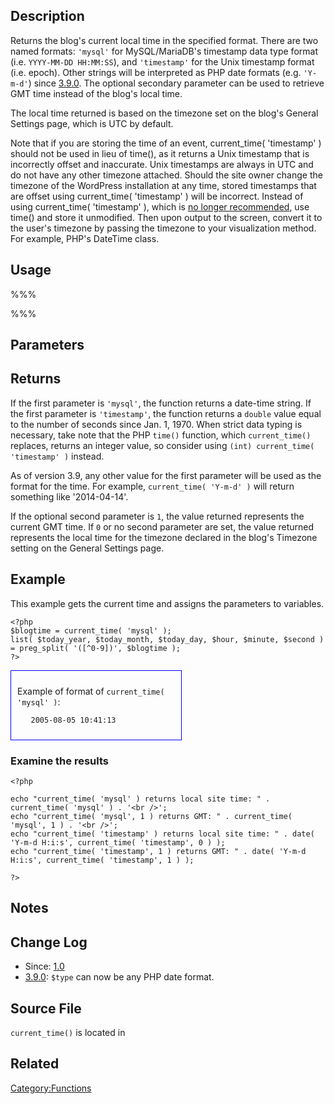 {{Languages|
{{en|Function Reference/current_time}}
{{ja|関数リファレンス/current_time}}
}}

== Description ==
Returns the blog's current local time in the specified format. There are two named formats: <tt>'mysql'</tt> for MySQL/MariaDB's timestamp data type format (i.e. <tt>YYYY-MM-DD HH:MM:SS</tt>), and <tt>'timestamp'</tt> for the Unix timestamp format (i.e. epoch). Other strings will be interpreted as PHP date formats (e.g. <tt>'Y-m-d'</tt>) since [[Version 3.9|3.9.0]]. The optional secondary parameter can be used to retrieve GMT time instead of the blog's local time.

The local time returned is based on the timezone set on the blog's General Settings page, which is UTC by default.

Note that if you are storing the time of an event, current_time( 'timestamp' ) should not be used in lieu of time(), as it returns a Unix timestamp that is incorrectly offset and inaccurate. Unix timestamps are always in UTC and do not have any other timezone attached. Should the site owner change the timezone of the WordPress installation at any time, stored timestamps that are offset using current_time( 'timestamp' ) will be incorrect. Instead of using current_time( 'timestamp' ), which is [https://core.trac.wordpress.org/ticket/40657 no longer recommended], use time() and store it unmodified. Then upon output to the screen, convert it to the user's timezone by passing the timezone to your visualization method. For example, PHP's DateTime class.

== Usage ==
%%%<?php $time = current_time( $type, $gmt = 0 ); ?>%%%
== Parameters ==
{{Parameter|$type|string|The time format to return. Possible values:<ul><li><tt>mysql</tt></li><li><tt>timestamp</tt></li><li>A PHP date format (e.g. <tt>'Y-m-d'</tt>) (since 3.9)</li></ul>}}

{{Parameter|$gmt|integer|The time zone (GMT, local) of the returned time: Possible values:<ul><li><tt>1</tt></li><li><tt>0</tt></li></ul>|optional|0}}

== Returns ==
If the first parameter is <tt>'mysql'</tt>, the function returns a date-time string. If the first parameter is <tt>'timestamp'</tt>, the function returns a <tt>double</tt> value equal to the number of seconds since Jan. 1, 1970. When strict data typing is necessary, take note that the PHP <tt>time()</tt> function, which <tt>current_time()</tt> replaces, returns an integer value, so consider using <tt>(int) current_time( 'timestamp' )</tt> instead.

As of version 3.9, any other value for the first parameter will be used as the format for the time. For example, <tt>current_time( 'Y-m-d' )</tt> will return something like '2014-04-14'.

If the optional second parameter is <tt>1</tt>, the value returned represents the current GMT time. If <tt>0</tt> or no second parameter are set, the value returned represents the local time for the timezone declared in the blog's Timezone setting on the General Settings page.

== Example ==
This example gets the current time and assigns the parameters to variables.
<pre>
<?php 
$blogtime = current_time( 'mysql' ); 
list( $today_year, $today_month, $today_day, $hour, $minute, $second ) = preg_split( '([^0-9])', $blogtime );
?>
</pre>

<div style="border:1px solid blue; width:50%; padding:10px">Example of format of <tt>current_time( 'mysql' )</tt>: 

    2005-08-05 10:41:13

</div>


=== Examine the results ===
<pre>
<?php

echo "current_time( 'mysql' ) returns local site time: " . current_time( 'mysql' ) . '<br />';
echo "current_time( 'mysql', 1 ) returns GMT: " . current_time( 'mysql', 1 ) . '<br />';
echo "current_time( 'timestamp' ) returns local site time: " . date( 'Y-m-d H:i:s', current_time( 'timestamp', 0 ) );
echo "current_time( 'timestamp', 1 ) returns GMT: " . date( 'Y-m-d H:i:s', current_time( 'timestamp', 1 ) );

?>
</pre>

== Notes ==

== Change Log ==

* Since: [[Version 1.0|1.0]]
* [[Version 3.9|3.9.0]]: <tt>$type</tt> can now be any PHP date format.

== Source File ==

<tt>current_time()</tt> is located in {{Trac|wp-includes/functions.php}}

== Related ==

{{Time Tags}}

{{Tag Footer}}

[[Category:Functions]]
